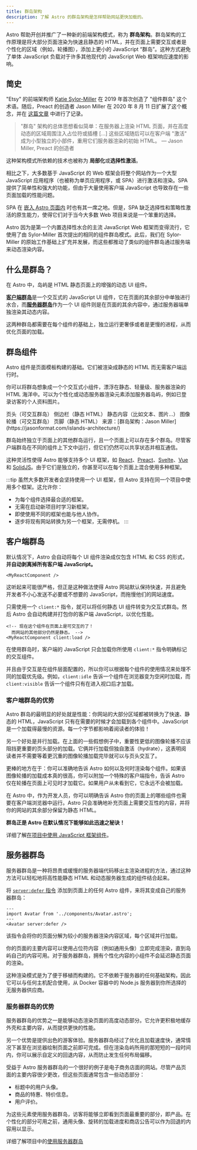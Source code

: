 ```yaml
---
title: 群岛架构
description: 了解 Astro 的群岛架构是怎样帮助网站更快加载的。
---
```


Astro 帮助开创并推广了一种新的前端架构模式，称为 **群岛架构**。群岛架构的工作原理是将大部分页面渲染为快速且静态的 HTML，并在页面上需要交互或者是个性化的区域（例如，轮播图），添加上更小的 JavaScript “群岛”。这种方式避免了单体 JavaScript 负载对于许多其他现代的 JavaScript Web 框架响应速度的影响。

## 简史

"Etsy" 的前端架构师 [Katie Sylor-Miller](https://sylormiller.com/) 在 2019 年首次创造了 "组件群岛" 这个术语。随后，Preact 的创造者 Jason Miller 在 2020 年 8 月 11 日扩展了这个概念，并在 [这篇文章](https://jasonformat.com/islands-architecture/) 中进行了记录。

> "群岛" 架构的总体思想看似简单：在服务器上渲染 HTML 页面，并在高度动态的区域周围注入占位符或插槽 [...] 这些区域随后可以在客户端 "激活" 成为小型独立的小部件，重用它们服务器渲染的初始 HTML。
> — Jason Miller, Preact 的创造者

这种架构模式所依赖的技术也被称为 **局部化**或**选择性激活**。

相比之下，大多数基于 JavaScript 的 Web 框架会将整个网站作为一个大型 JavaScript 应用程序（也被称为单页应用程序，或 SPA）进行激活和渲染。SPA 提供了简单性和强大的功能，但由于大量使用客户端 JavaScript 也导致存在一些页面加载的性能问题。

SPA 在 [嵌入 Astro 页面内](/zh-cn/guides/migrate-to-astro/from-create-react-app/) 时也有其一席之地。但是，SPA 缺乏选择性和策略性激活的原生能力，使得它们对于当今大多数 Web 项目来说是一个笨重的选择。

Astro 因为是第一个内置选择性水合的主流 JavaScript Web 框架而变得流行，它使用了由 Sylor-Miller 首次提出的相同的组件群岛模式。此后，我们在 Sylor-Miller 的原始工作基础上扩充并发展，而这些都推动了类似的组件群岛通过服务端来动态渲染内容。

## 什么是群岛？

在 Astro 中，岛屿是 HTML 静态页面上的增强的动态 UI 组件。

[**客户端群岛**](#client-islands)是一个交互式的 JavaScript UI 组件，它在页面的其余部分中单独进行水合，而[**服务器群岛**](#server-islands)作为一个 UI 组件则是在页面的其余内容中，通过服务器端单独渲染其动态内容。

这两种群岛都需要在每个组件的基础上，独立运行更奢侈或者是更慢的进程，从而优化页面的加载。

## 群岛组件

Astro 组件是页面模板构建的基础。它们被渲染成静态的 HTML 而无需客户端运行时。

你可以将群岛想象成一个个交互式小组件，漂浮在静态、轻量级、服务器渲染的 HTML 海洋中。可以为个性化或动态服务器渲染元素添加服务器岛屿，例如已登录访客的个人资料图片。

<IslandsDiagram>
    <Fragment slot="headerApp">页头（可交互群岛）</Fragment>
    <Fragment slot="sidebarApp">侧边栏（静态 HTML）</Fragment>
    <Fragment slot="main">
        静态内容（比如文本、图片...）
    </Fragment>
    <Fragment slot="carouselApp">图像轮播（可交互群岛）</Fragment>
    <Fragment slot="footer">页脚（静态 HTML）</Fragment>
    <Fragment slot="source">来源：[群岛架构：Jason Miller](https://jasonformat.com/islands-architecture/)</Fragment>
</IslandsDiagram>

群岛始终独立于页面上的其他群岛运行，且一个页面上可以存在多个群岛。尽管客户端群岛在不同的组件上下文中运行，但它们仍然可以共享状态并相互通信。

这种灵活性使得 Astro 能够支持多个 UI 框架，如 [React](https://react.dev/)、[Preact](https://preactjs.com/)、[Svelte](https://svelte.dev/)、[Vue](https://vuejs.org/) 和 [SolidJS](https://www.solidjs.com/)。由于它们是独立的，你甚至可以在每个页面上混合使用多种框架。

:::tip
虽然大多数开发者会坚持使用一个 UI 框架，但 Astro 支持在同一个项目中使用多个框架。这允许你：

- 为每个组件选择最合适的框架。
- 无需在启动新项目时学习新框架。
- 即使使用不同的框架也能与他人协作。
- 逐步将现有网站转换为另一个框架，无需停机。
:::

## 客户端群岛

默认情况下，Astro 会自动将每个 UI 组件渲染成仅包含 HTML 和 CSS 的形式，**并自动剥离掉所有客户端 JavaScript。**

```astro title="src/pages/index.astro"
<MyReactComponent />
```

这听起来可能很严格，但正是这种做法使得 Astro 网站默认保持快速，并且避免开发者不小心发送不必要或不想要的 JavaScript，而拖慢他们的网站速度。

只需使用一个 `client:*` 指令，就可以将任何静态 UI 组件转变为交互式群岛。然后 Astro 会自动构建并打包你的客户端 JavaScript，以优化性能。

```astro title="src/pages/index.astro" ins="client:load"
<!-- 现在这个组件在页面上是可交互的了！
  而网站的其他部分仍然是静态。 -->
<MyReactComponent client:load />
```

在使用群岛时，客户端的 JavaScript 只会加载你所使用 `client:*` 指令明确标记的交互组件。

并且由于交互是在组件层面配置的，所以你可以根据每个组件的使用情况来处理不同的加载优先级。例如，`client:idle` 告诉一个组件在浏览器变为空闲时加载，而 `client:visible` 告诉一个组件只有在进入视口后才加载。

### 客户端群岛的优势

Astro 群岛的最明显的好处就是性能：你网站的大部分区域都被转换为了快速、静态的 HTML，JavaScript 只有在需要的时候才会加载到各个组件中。JavaScript 是一个加载得最慢的资源。每一个字节都影响着阅读者的体验！

另一个好处是并行加载。在上面的一些假想例子中，重要性更低的图像轮播不应该阻挡更重要的页头部分的加载。它俩并行加载但独自激活（hydrate），这表明阅读者并不需要等着更沉重的图像轮播加载完毕就可以与页头交互了。

更棒的地方在于：你可以准确地告诉 Astro 如何以及何时渲染每个组件。如果该图像轮播的加载成本真的很高，你可以附加一个特殊的客户端指令，告诉 Astro 仅在轮播在页面上可见时才加载它。如果用户从未看到它，它永远不会被加载。

在 Astro 中，作为开发人员，你可以明确告诉 Astro 你的页面上的哪些组件也需要在客户端浏览器中运行。Astro 只会准确地补充页面上需要交互性的内容，并将你的网站的其余部分保留为静态 HTML。

**群岛正是 Astro 在默认情况下能够如此迅速之秘诀！**

<ReadMore>详细了解[在项目中使用 JavaScript 框架组件](/zh-cn/guides/framework-components/)。</ReadMore>

## 服务器群岛

服务器群岛是一种将昂贵或缓慢的服务器端代码移出主渲染进程的方法，通过这种方法可以轻松地将高性能静态 HTML 和动态服务器生成的组件结合起来。

将 [`server:defer` 指令](/zh-cn/reference/directives-reference/#服务器指令) 添加到页面上的任何 Astro 组件，来将其变成自己的服务器群岛：

```astro title="src/pages/index.astro" "server:defer"
---
import Avatar from '../components/Avatar.astro';
---
<Avatar server:defer />
```

该指令会将你的页面分解为较小的服务器渲染内容区域，每个区域并行加载。

你的页面的主要内容可以使用占位符内容（例如通用头像）立即完成渲染，直到岛屿自己的内容可用。对于服务器群岛，拥有个性化内容的小组件不会延迟静态页面的渲染。

这种渲染模式是为了便于移植而构建的。它不依赖于服务器的任何基础架构，因此它可以与任何主机配合使用，从 Docker 容器中的 Node.js 服务器到你所选择的无服务器供应商。

### 服务器群岛的优势

服务器群岛的优势之一是能够动态渲染页面的高度动态部分。它允许更积极地缓存外壳和主要内容，从而提供更快的性能。

另一个优势是提供出色的游客体验。服务器群岛经过了优化且加载速度快，通常情况下甚至在浏览器绘制页面之前即可完成。但在渲染岛屿所用的那短短的一段时间内，你可以展示自定义的回退内容，从而防止发生任何布局偏移。

受益于 Astro 服务器群岛的一个很好的例子是电子商务店面的网站。尽管产品页面的主要内容很少更改，但这些页面通常包含一些动态部分：

- 标题中的用户头像。
- 商品的特惠、特价信息。
- 用户评价。

为这些元素使用服务器群岛，访客将能够立即看到页面最重要的部分，即产品。在个性化的部分可用之前，通用头像、旋转的加载进度和商店公告可以作为回退的内容用以显示。

<ReadMore>详细了解项目中的[使用服务器群岛](/zh-cn/guides/server-islands/)</ReadMore>
